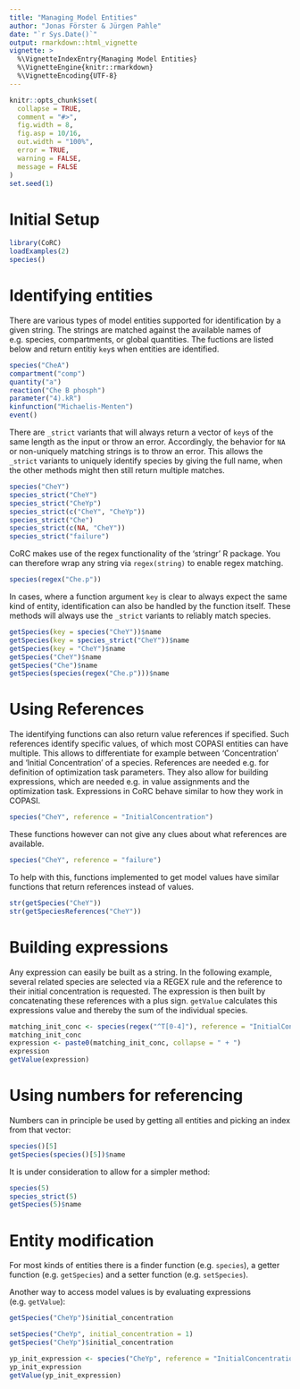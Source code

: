 ```yaml
---
title: "Managing Model Entities"
author: "Jonas Förster & Jürgen Pahle"
date: "`r Sys.Date()`"
output: rmarkdown::html_vignette
vignette: >
  %\VignetteIndexEntry{Managing Model Entities}
  %\VignetteEngine{knitr::rmarkdown}
  %\VignetteEncoding{UTF-8}
---
```


```r
knitr::opts_chunk$set(
  collapse = TRUE,
  comment = "#>",
  fig.width = 8,
  fig.asp = 10/16,
  out.width = "100%",
  error = TRUE,
  warning = FALSE,
  message = FALSE
)
set.seed(1)
```

# Initial Setup

```r
library(CoRC)
loadExamples(2)
species()
```

# Identifying entities

There are various types of model entities supported for identification by a given string.
The strings are matched against the available names of e.g. species, compartments, or global quantities.
The fuctions are listed below and return entitiy `key`s when entities are identified.

```r
species("CheA")
compartment("comp")
quantity("a")
reaction("Che B phosph")
parameter("4).kR")
kinfunction("Michaelis-Menten")
event()
```

There are `_strict` variants that will always return a vector of `key`s of the same length as the input or throw an error.
Accordingly, the behavior for `NA` or non-uniquely matching strings is to throw an error.
This allows the `_strict` variants to uniquely identify species by giving the full name, when the other methods might then still return multiple matches.

```r
species("CheY")
species_strict("CheY")
species_strict("CheYp")
species_strict(c("CheY", "CheYp"))
species_strict("Che")
species_strict(c(NA, "CheY"))
species_strict("failure")
```

CoRC makes use of the regex functionality of the 'stringr' R package.
You can therefore wrap any string via `regex(string)` to enable regex matching.

```r
species(regex("Che.p"))
```

In cases, where a function argument `key` is clear to always expect the same kind of entity, identification can also be handled by the function itself.
These methods will always use the `_strict` variants to reliably match species.

```r
getSpecies(key = species("CheY"))$name
getSpecies(key = species_strict("CheY"))$name
getSpecies(key = "CheY")$name
getSpecies("CheY")$name
getSpecies("Che")$name
getSpecies(species(regex("Che.p")))$name
```

# Using References

The identifying functions can also return value references if specified.
Such references identify specific values, of which most COPASI entities can have multiple.
This allows to differentiate for example between 'Concentration' and 'Initial Concentration' of a species.
References are needed e.g. for definition of optimization task parameters.
They also allow for building expressions, which are needed e.g. in value assignments and the optimization task.
Expressions in CoRC behave similar to how they work in COPASI.

```r
species("CheY", reference = "InitialConcentration")
```

These functions however can not give any clues about what references are available.

```r
species("CheY", reference = "failure")
```

To help with this, functions implemented to get model values have similar functions that return references instead of values.

```r
str(getSpecies("CheY"))
str(getSpeciesReferences("CheY"))
```

# Building expressions

Any expression can easily be built as a string.
In the following example, several related species are selected via a REGEX rule and the reference to their initial concentration is requested.
The expression is then built by concatenating these references with a plus sign.
`getValue` calculates this expressions value and thereby the sum of the individual species.

```r
matching_init_conc <- species(regex("^T[0-4]"), reference = "InitialConcentration")
matching_init_conc
expression <- paste0(matching_init_conc, collapse = " + ")
expression
getValue(expression)
```

# Using numbers for referencing

Numbers can in principle be used by getting all entities and picking an index from that vector:

```r
species()[5]
getSpecies(species()[5])$name
```

It is under consideration to allow for a simpler method:

```r
species(5)
species_strict(5)
getSpecies(5)$name
```

# Entity modification

For most kinds of entities there is a finder function (e.g. `species`), a getter function (e.g. `getSpecies`) and a setter function (e.g. `setSpecies`).

Another way to access model values is by evaluating expressions (e.g. `getValue`):

```r
getSpecies("CheYp")$initial_concentration

setSpecies("CheYp", initial_concentration = 1)
getSpecies("CheYp")$initial_concentration

yp_init_expression <- species("CheYp", reference = "InitialConcentration")
yp_init_expression
getValue(yp_init_expression)
```
